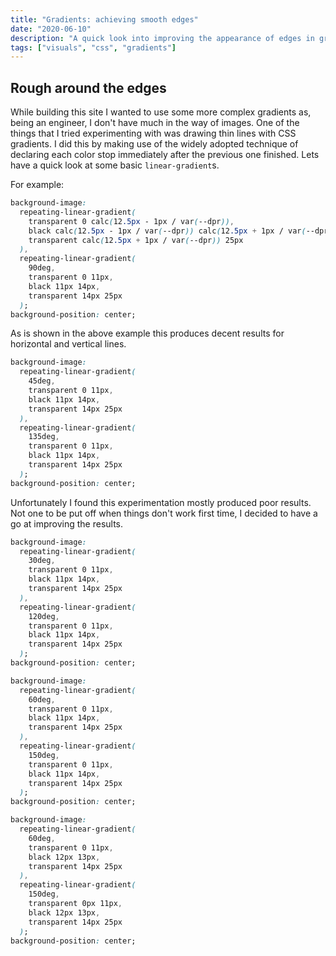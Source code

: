```yaml
---
title: "Gradients: achieving smooth edges"
date: "2020-06-10"
description: "A quick look into improving the appearance of edges in gradients"
tags: ["visuals", "css", "gradients"]
---
```


## **Rough around the edges**

While building this site I wanted to use some more complex gradients as, being an engineer, I don't have much in the
way of images. One of the things that I tried experimenting with was drawing thin lines with CSS gradients. I did this
by making use of the widely adopted technique of declaring each color stop immediately after the previous one finished.
Lets have a quick look at some basic `linear-gradient`s.

For example:

```css
background-image:
  repeating-linear-gradient(
    transparent 0 calc(12.5px - 1px / var(--dpr)),
    black calc(12.5px - 1px / var(--dpr)) calc(12.5px + 1px / var(--dpr)),
    transparent calc(12.5px + 1px / var(--dpr)) 25px
  ),
  repeating-linear-gradient(
    90deg,
    transparent 0 11px,
    black 11px 14px,
    transparent 14px 25px
  );
background-position: center;
```

As is shown in the above example this produces decent results for horizontal and vertical lines.

```css
background-image:
  repeating-linear-gradient(
    45deg,
    transparent 0 11px,
    black 11px 14px,
    transparent 14px 25px
  ),
  repeating-linear-gradient(
    135deg,
    transparent 0 11px,
    black 11px 14px,
    transparent 14px 25px
  );
background-position: center;
```

Unfortunately I found this experimentation mostly produced poor results. Not one to be put off when things don't work
first time, I decided to have a go at improving the results.

```css
background-image:
  repeating-linear-gradient(
    30deg,
    transparent 0 11px,
    black 11px 14px,
    transparent 14px 25px
  ),
  repeating-linear-gradient(
    120deg,
    transparent 0 11px,
    black 11px 14px,
    transparent 14px 25px
  );
background-position: center;
```

```css
background-image:
  repeating-linear-gradient(
    60deg,
    transparent 0 11px,
    black 11px 14px,
    transparent 14px 25px
  ),
  repeating-linear-gradient(
    150deg,
    transparent 0 11px,
    black 11px 14px,
    transparent 14px 25px
  );
background-position: center;
```

```css
background-image:
  repeating-linear-gradient(
    60deg,
    transparent 0 11px,
    black 12px 13px,
    transparent 14px 25px
  ),
  repeating-linear-gradient(
    150deg,
    transparent 0px 11px,
    black 12px 13px,
    transparent 14px 25px
  );
background-position: center;
```

